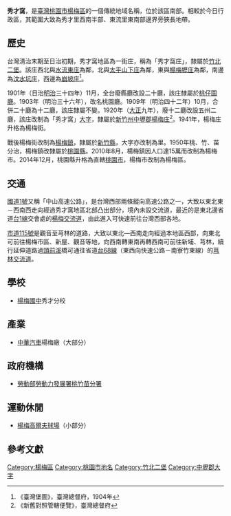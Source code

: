 {{noteTA　
|1 = zh-cn:庄; zh-hk:庄; zh-tw:庄;
}}
'''秀才窩'''，是[[臺灣|臺灣]][[桃園市|桃園市]][[楊梅區|楊梅區]]的一個傳統地域名稱，位於該區南部。相較於今日行政區，其範圍大致為秀才里西南半部、東流里東南部邊界旁狹長地帶。

==歷史==
台灣清治末期至日治初期，秀才窩地區為一街庄，稱為「秀才窩庄」，隸屬於[[竹北二堡|竹北二堡]]。該庄西北與[[水流東庄|水流東庄]]為鄰，北與[[太平山下庄|太平山下庄]]為鄰，東與[[楊梅壢庄|楊梅壢庄]]為鄰，南邊為[[汶水坑庄|汶水坑庄]]，西邊為[[崩坡庄|崩坡庄]]<ref>《臺灣堡圖》，臺灣總督府，1904年</ref>。

1901年（日治[[明治|明治]]三十四年）11月，全台廢縣廳改設二十廳，該庄隸屬於[[桃仔園廳|桃仔園廳]]。1903年（明治三十六年），改名桃園廳。1909年（明治四十二年）10月，合併二十廳為十二廳，該庄隸屬不變。1920年（[[大正|大正]]九年），廢十二廳改設五州二廳，該庄改制為「秀才窩」[[大字|大字]]，隸屬於[[新竹州|新竹州]][[中壢郡|中壢郡]][[楊梅庄|楊梅庄]]<ref>《新舊對照管轄便覽》，臺灣總督府</ref>。1941年，楊梅庄升格為楊梅街。

戰後楊梅街改制為[[楊梅鎮|楊梅鎮]]，隸屬於[[新竹縣|新竹縣]]，大字亦改制為里。1950年桃、竹、苗分治，楊梅鎮改隸屬於[[桃園縣|桃園縣]]。2010年8月，楊梅鎮因人口達15萬而改制為楊梅市。2014年12月，桃園縣升格為直轄[[桃園市|桃園市]]，楊梅市改制為楊梅區。

==交通==
[[中山高速公路|國道1號]]又稱「中山高速公路」，是台灣西部兩條縱向高速公路之一，大致以東北東－西南西走向經過秀才窩地區北部凸出部分，境內未設交流道，最近的是東北邊省道[[台1線|台1線]]交會處的[[楊梅交流道|楊梅交流道]]，由此進入可快速前往台灣西部各地。

[[市道115號|市道115號]]是觀音至芎林的道路，大致以東北—西南走向經過本地區西部，向東北可前往楊梅市區、新屋、觀音等地，向西南轉東南再轉西南可前往新埔、芎林，續行延伸道路過[[頭前溪|頭前溪]]橋可通往省道[[台68線|台68線]]（東西向快速公路－南寮竹東線）的[[芎林交流道|芎林交流道]]。

==學校==
*[[桃園市立楊梅國民中學|楊梅國中]]秀才分校

==產業==
*[[中華汽車|中華汽車]]楊梅廠（大部分）

==政府機構==
*[[勞動部勞動力發展署桃竹苗分署|勞動部勞動力發展署桃竹苗分署]]

==運動休閒==
*[[楊梅高爾夫球場|楊梅高爾夫球場]]（小部分）

==參考文獻==
{{reflist}}

{{中壢郡}}

[[Category:楊梅區|Category:楊梅區]]
[[Category:桃園市地名|Category:桃園市地名]]
[[Category:竹北二堡|Category:竹北二堡]]
[[Category:中壢郡大字|Category:中壢郡大字]]